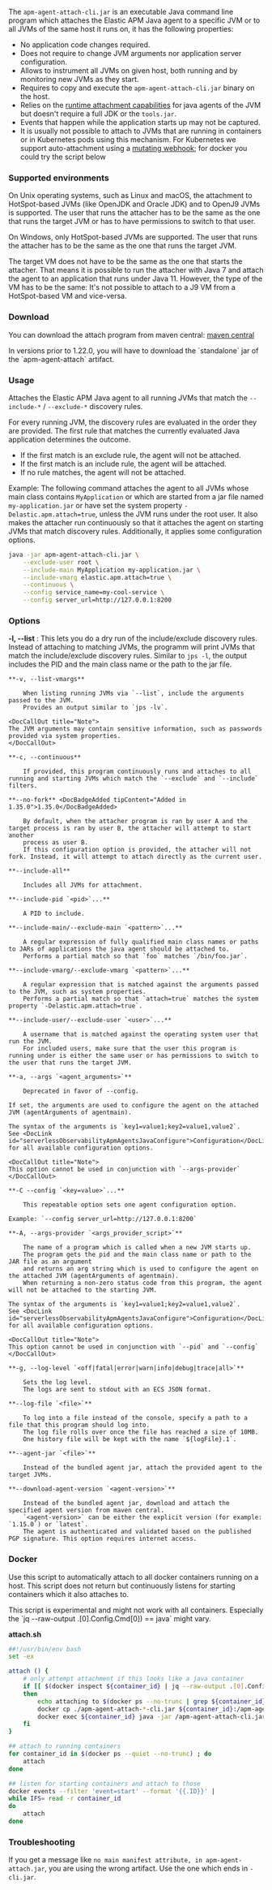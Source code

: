 

<div id="setup-attach-cli"></div>

The `apm-agent-attach-cli.jar` is an executable Java command line program which attaches the Elastic APM Java agent to a specific JVM or to all JVMs of the same host it runs on, it has the following properties:

- No application code changes required.
- Does not require to change JVM arguments nor application server configuration.
- Allows to instrument all JVMs on given host, both running and by monitoring new JVMs as they start.
- Requires to copy and execute the `apm-agent-attach-cli.jar` binary on the host.
- Relies on the [runtime attachment capabilities](https://docs.oracle.com/javase/8/docs/jdk/api/attach/spec/com/sun/tools/attach/VirtualMachine.html#attach-java.lang.String-) for java agents of the JVM but doesn't require a full JDK or the `tools.jar`.
- Events that happen while the application starts up may not be captured.
- It is usually not possible to attach to JVMs that are running in containers or in Kubernetes pods using this mechanism. For Kubernetes we support auto-attachment using a [mutating webhook](https://www.elastic.co/guide/en/apm/attacher/current/index.html); for docker you could try the <DocLink id="serverlessObservabilityApmAgentsJavaGetStarted" section="docker">script below</DocLink>

<div id="setup-attach-cli-supported-environments"></div>

### Supported environments

On Unix operating systems, such as Linux and macOS, the attachment to HotSpot-based JVMs (like OpenJDK and Oracle JDK) and to OpenJ9 JVMs is supported.
The user that runs the attacher has to be the same as the one that runs the target JVM or has to have permissions to switch to that user.

On Windows, only HotSpot-based JVMs are supported.
The user that runs the attacher has to be the same as the one that runs the target JVM.

The target VM does not have to be the same as the one that starts the attacher.
That means it is possible to run the attacher with Java 7 and attach the agent to an application that runs under Java 11.
However, the type of the VM has to be the same:
It's not possible to attach to a J9 VM from a HotSpot-based VM and vice-versa.

<div id="setup-attach-cli-download"></div>

### Download

You can download the attach program from maven central:
[maven central](https://mvnrepository.com/artifact/co.elastic.apm/apm-agent-attach-cli/latest)

<DocCallOut title="Note">
In versions prior to 1.22.0, you will have to download the `standalone` jar of the `apm-agent-attach` artifact.
</DocCallOut>

<div id="setup-attach-cli-usage"></div>

### Usage

Attaches the Elastic APM Java agent to all running JVMs that match the `--include-*` / `--exclude-*` discovery rules.

For every running JVM, the discovery rules are evaluated in the order they are provided.
The first rule that matches the currently evaluated Java application determines the outcome.

* If the first match is an exclude rule, the agent will not be attached.
* If the first match is an include rule, the agent will be attached.
* If no rule matches, the agent will not be attached.

Example: The following command attaches the agent to all JVMs whose main class contains `MyApplication`
or which are started from a jar file named `my-application.jar`
or have set the system property `-Delastic.apm.attach=true`,
unless the JVM runs under the root user.
It also makes the attacher run continuously so that it attaches the agent on starting JVMs that match discovery rules.
Additionally, it applies some <DocLink id="serverlessObservabilityApmAgentsJavaConfigure">configuration options</DocLink>.

```bash
java -jar apm-agent-attach-cli.jar \
    --exclude-user root \
    --include-main MyApplication my-application.jar \
    --include-vmarg elastic.apm.attach=true \
    --continuous \
    --config service_name=my-cool-service \
    --config server_url=http://127.0.0.1:8200
```

<div id="setup-attach-cli-usage-list"></div>

<div id="setup-attach-cli-usage-options"></div>

### Options

**-l, --list** 
    : This lets you do a dry run of the include/exclude discovery rules.
    Instead of attaching to matching JVMs, the programm will print JVMs that match the include/exclude discovery rules.
    Similar to `jps -l`, the output includes the PID and the main class name or the path to the jar file.

    **-v, --list-vmargs** 

        When listing running JVMs via `--list`, include the arguments passed to the JVM.
        Provides an output similar to `jps -lv`.

    <DocCallOut title="Note">
    The JVM arguments may contain sensitive information, such as passwords provided via system properties.
    </DocCallOut>

    **-c, --continuous** 

        If provided, this program continuously runs and attaches to all running and starting JVMs which match the `--exclude` and `--include` filters.

    **--no-fork** <DocBadgeAdded tipContent="Added in 1.35.0">1.35.0</DocBadgeAdded> 

        By default, when the attacher program is ran by user A and the target process is ran by user B, the attacher will attempt to start another
        process as user B.
        If this configuration option is provided, the attacher will not fork. Instead, it will attempt to attach directly as the current user.

    **--include-all** 

        Includes all JVMs for attachment.

    **--include-pid `<pid>`...** 

        A PID to include.

    **--include-main/--exclude-main `<pattern>`...** 

        A regular expression of fully qualified main class names or paths to JARs of applications the java agent should be attached to.
        Performs a partial match so that `foo` matches `/bin/foo.jar`.

    **--include-vmarg/--exclude-vmarg `<pattern>`...** 

        A regular expression that is matched against the arguments passed to the JVM, such as system properties.
        Performs a partial match so that `attach=true` matches the system property `-Delastic.apm.attach=true`.

    **--include-user/--exclude-user `<user>`...** 

        A username that is matched against the operating system user that run the JVM.
        For included users, make sure that the user this program is running under is either the same user or has permissions to switch to the user that runs the target JVM.

    **-a, --args `<agent_arguments>`** 

        Deprecated in favor of --config.

    If set, the arguments are used to configure the agent on the attached JVM (agentArguments of agentmain).

    The syntax of the arguments is `key1=value1;key2=value1,value2`.
    See <DocLink id="serverlessObservabilityApmAgentsJavaConfigure">Configuration</DocLink> for all available configuration options.

    <DocCallOut title="Note">
    This option cannot be used in conjunction with `--args-provider`
    </DocCallOut>

    **-C --config `<key=value>`...** 

        This repeatable option sets one agent configuration option.

    Example: `--config server_url=http://127.0.0.1:8200`

    **-A, --args-provider `<args_provider_script>`** 

        The name of a program which is called when a new JVM starts up.
        The program gets the pid and the main class name or path to the JAR file as an argument
        and returns an arg string which is used to configure the agent on the attached JVM (agentArguments of agentmain).
        When returning a non-zero status code from this program, the agent will not be attached to the starting JVM.

    The syntax of the arguments is `key1=value1;key2=value1,value2`.
    See <DocLink id="serverlessObservabilityApmAgentsJavaConfigure">Configuration</DocLink> for all available configuration options.

    <DocCallOut title="Note">
    This option cannot be used in conjunction with `--pid` and `--config`
    </DocCallOut>

    **-g, --log-level `<off|fatal|error|warn|info|debug|trace|all>`** 

        Sets the log level.
        The logs are sent to stdout with an ECS JSON format.

    **--log-file `<file>`** 

        To log into a file instead of the console, specify a path to a file that this program should log into.
        The log file rolls over once the file has reached a size of 10MB.
        One history file will be kept with the name `${logFile}.1`.

    **--agent-jar `<file>`** 

        Instead of the bundled agent jar, attach the provided agent to the target JVMs.

    **--download-agent-version `<agent-version>`** 

        Instead of the bundled agent jar, download and attach the specified agent version from maven central.
        `<agent-version>` can be either the explicit version (for example: `1.15.0`) or `latest`.
        The agent is authenticated and validated based on the published PGP signature. This option requires internet access.

<div id="setup-attach-cli-docker"></div>

### Docker

Use this script to automatically attach to all docker containers running on a host.
This script does not return but continuously listens for starting containers which it also attaches to.

<DocCallOut title="Note">
This script is experimental and might not work with all containers.
Especially the `jq --raw-output .[0].Config.Cmd[0]) == java` might vary.
</DocCallOut>

<p id="attachsh"><strong>attach.sh</strong></p>

```bash
##!/usr/bin/env bash
set -ex

attach () {
    # only attempt attachment if this looks like a java container
    if [[ $(docker inspect ${container_id} | jq --raw-output .[0].Config.Cmd[0]) == java ]]
    then
        echo attaching to $(docker ps --no-trunc | grep ${container_id})
        docker cp ./apm-agent-attach-*-cli.jar ${container_id}:/apm-agent-attach-cli.jar
        docker exec ${container_id} java -jar /apm-agent-attach-cli.jar --config
    fi
}

## attach to running containers
for container_id in $(docker ps --quiet --no-trunc) ; do
    attach
done

## listen for starting containers and attach to those
docker events --filter 'event=start' --format '{{.ID}}' |
while IFS= read -r container_id
do
    attach
done
```

<div id="setup-attach-cli-troubleshooting"></div>

### Troubleshooting

If you get a message like `no main manifest attribute, in apm-agent-attach.jar`,
you are using the wrong artifact.
Use the one which ends in `-cli.jar`.
